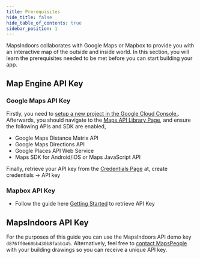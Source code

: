 ```yaml
---
title: Prerequisites
hide_title: false
hide_table_of_contents: true
sidebar_position: 1
---
```



MapsIndoors collaborates with Google Maps or Mapbox to provide you with an interactive map of the outside and inside world. In this section, you will learn the prerequisites needed to be met before you can start building your app.

## Map Engine API Key
### Google Maps API Key
Firstly, you need to [setup a new project in the Google Cloud Console.](https://developers.google.com/maps/gmp-get-started). Afterwards, you should navigate to the [Maps API Library Page](https://console.cloud.google.com/apis/library?filter=category:maps), and ensure the following APIs and SDK are enabled,

* Google Maps Distance Matrix API
* Google Maps Directions API
* Google Places API Web Service  
* Maps SDK for Android/iOS or Maps JavaScript API

Finally, retrieve your API key from the [Credentials Page](https://console.cloud.google.com/project/_/apiui/credential) at, create credentials -> API key

### Mapbox API Key
* Follow the guide here [Getting Started](https://docs.mapbox.com/help/getting-started/) to retrieve API Key
## MapsIndoors API Key

For the purposes of this guide you can use the MapsIndoors API demo key `d876ff0e60bb430b8fabb145`. Alternatively, feel free to [contact MapsPeople](https://resources.mapspeople.com/contact-us) with your building drawings so you can receive a unique API key.
